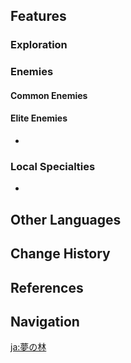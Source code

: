 {{Stub|Information and media needed}}
{{Location Infobox
|image        = Grove of Dreams.png
|type         = Point of Interest
|region       = Sumeru
|subregion    = Dharma Forest
|area         = Ashavan Realm
|subarea      = Apam Woods
}}
{{Location Intro|description=<p>The Grove of Dreams is a place where a way to enter dreams is said to reside.<ref name="Slumbering">{{Ref/Quest|Slumbering Roots}}</ref> Like [[Vanarana]], it has both a real and a dream version, and players can switch between the two by playing the Rhythm of the Great Dream with the [[Vintage Lyre]] at a [[Silapna]].</p>}}

==Features==
===Exploration===
===Enemies===
====Common Enemies====
{{Column|2|
*{{Enemy|}}
}}

====Elite Enemies====
* {{Enemy|}}

===Local Specialties===
* {{Item|}}

==Other Languages==
{{Other Languages
|en      = Grove of Dreams
|zhs     = 梦景林莽
|zhs_rm  = Mèngjǐng Línmǎng
|zht     = 夢景林莽
|zht_rm  = Mèngjǐng Línmǎng
|zh_tl   = 
|ja      = {{Rubi|夢|ゆめ}}の{{Rubi|林|はやし}}
|ja_rm   = Yume no Hayashi
|ja_tl   = Forest of Dreams
|ko      = 꿈의 숲
|ko_rm   = Kkum-ui Sup
|ko_tl   = Forest of Dreams
|es      = Arboleda Onírica
|es_tl   = Dream Grove
|fr      = Bosquet des rêves
|fr_tl   = Grove of Dreams
|ru      = Роща Сновидений
|ru_tl   = Grove of Dreams
|th      = Grove of Dreams
|vi      = Khoảnh Rừng Mơ
|vi_tl   = 
|de      = Hain der Träume
|de_tl   = Grove of Dreams
|id      = Grove of Dreams
|pt      = Floresta Onírica
|pt_tl   = 
|tr      = Düşler Korusu
|tr_tl   = 
|it      = Frutteto dei Sogni
|it_tl   = 
}}

==Change History==
{{Change History|3.0}}

==References==
{{Reflist}}

==Navigation==
{{PoI Navbox|Sumeru}}

[[ja:夢の林]]